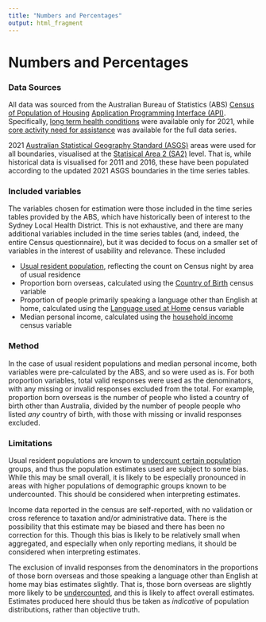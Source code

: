 ```yaml
---
title: "Numbers and Percentages"
output: html_fragment
---
```


# Numbers and Percentages
### Data Sources
All data was sourced from the Australian Bureau of Statistics (ABS) [Census of Population of Housing](https://www.abs.gov.au/census) [Application Programming Interface (API)](https://www.abs.gov.au/about/data-services/application-programming-interfaces-apis/data-api-user-guide). Specifically, [long term health conditions](https://www.abs.gov.au/articles/long-term-health-conditions) were available only for 2021, while [core activity need for assistance](https://www.abs.gov.au/census/guide-census-data/census-dictionary/2021/variables-topic/disability-and-carers/core-activity-need-assistance-assnp) was available for the full data series. 

2021 [Australian Statistical Geography Standard (ASGS)](https://www.abs.gov.au/statistics/statistical-geography/australian-statistical-geography-standard-asgs) areas were used for all boundaries, visualised at the [Statisical Area 2 (SA2)](https://www.abs.gov.au/statistics/standards/australian-statistical-geography-standard-asgs-edition-3/jul2021-jun2026/main-structure-and-greater-capital-city-statistical-areas) level. That is, while historical data is visualised for 2011 and 2016, these have been populated according to the updated 2021 ASGS boundaries in the time series tables. 


### Included variables
The variables chosen for estimation were those included in the time series tables provided by the ABS, which have historically been of interest to the Sydney Local Health District. This is not exhaustive, and there are many additional variables included in the time series tables (and, indeed, the entire Census questionnaire), but it was decided to focus on a smaller set of variables in the interest of usability and relevance. These included

- [Usual resident population](https://www.abs.gov.au/statistics/people/population/population-census/latest-release), reflecting the count on Census night by area of usual residence
- Proportion born overseas, calculated using the [Country of Birth](https://www.abs.gov.au/census/guide-census-data/census-dictionary/2021/variables-topic/cultural-diversity/country-birth-person-bplp) census variable
- Proportion of people primarily speaking a language other than English at home, calculated using the [Language used at Home](https://www.abs.gov.au/census/guide-census-data/census-dictionary/2021/variables-topic/cultural-diversity/language-used-home-lanp) census variable
- Median personal income, calculated using the [household income](https://www.abs.gov.au/census/guide-census-data/census-dictionary/2021/variables-topic/income-and-work/total-household-income-weekly-hind) census variable

### Method
In the case of usual resident populations and median personal income, both variables were pre-calculated by the ABS, and so were used as is. For both proportion variables, total valid responses were used as the denominators, with any missing or invalid responses excluded from the total. For example, proportion born overseas is the number of people who listed a country of birth other than Australia, divided by the number of people people who listed *any* country of birth, with those with missing or invalid responses excluded. 


### Limitations
Usual resident populations are known to [undercount certain population](https://www.abs.gov.au/statistics/people/population/2021-census-overcount-and-undercount/latest-release) groups, and thus the population estimates used are subject to some bias. While this may be small overall, it is likely to be especially pronounced in areas with higher populations of demographic groups known to be undercounted. This should be considered when interpreting estimates.

Income data reported in the census are self-reported, with no validation or cross reference to taxation and/or administrative data. There is the possibility that this estimate may be biased and there has been no correction for this. Though this bias is likely to be relatively small when aggregated, and especially when only reporting medians, it should be considered when interpreting estimates.

The exclusion of invalid responses from the denominators in the proportions of those born overseas and those speaking a language other than English at home may bias estimates slightly. That is, those born overseas are slightly more likely to be [undercounted](https://www.abs.gov.au/statistics/people/population/2021-census-overcount-and-undercount/latest-release), and this is likely to affect overall estimates. Estimates produced here should thus be taken as *indicative* of population distributions, rather than objective truth.




